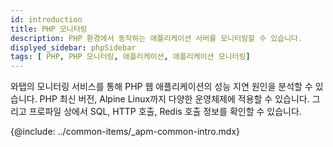 ```yaml
---
id: introduction
title: PHP 모니터링
description: PHP 환경에서 동작하는 애플리케이션 서버를 모니터링할 수 있습니다.
displyed_sidebar: phpSidebar
tags: [ PHP, PHP 모니터링, 애플리케이션, 애플리케이션 모니터링]
---
```


<!-- PHP 개요 들어갈 자리 -->
와탭의 모니터링 서비스를 통해 PHP 웹 애플리케이션의 성능 지연 원인을 분석할 수 있습니다. PHP 최신 버전, Alpine Linux까지 다양한 운영체제에 적용할 수 있습니다. 그리고 프로파일 상에서 SQL, HTTP 호출, Redis 호출 정보를 확인할 수 있습니다. 

<!-- {@video: https://www.whatap.io/video/product/ko/app_php.mp4} -->

{@include: ../common-items/_apm-common-intro.mdx}  